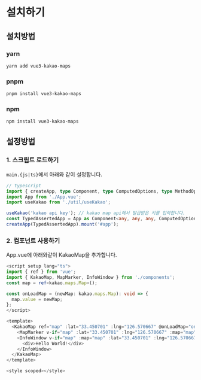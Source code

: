# 설치하기

## 설치방법

### yarn

```bash
yarn add vue3-kakao-maps
```

### pnpm

```bash
pnpm install vue3-kakao-maps
```

### npm

```bash
npm install vue3-kakao-maps
```

## 설정방법

### 1. 스크립트 로드하기

`main.{js|ts}`에서 아래와 같이 설정합니다.

```ts
// typescript
import { createApp, type Component, type ComputedOptions, type MethodOptions } from 'vue';
import App from './App.vue';
import useKakao from './util/useKakao';

useKakao('kakao api key'); // kakao map api에서 발급받은 키를 입력합니다.
const TypedAssertedApp = App as Component<any, any, any, ComputedOptions, MethodOptions, any, any>;
createApp(TypedAssertedApp).mount('#app');
```

### 2. 컴포넌트 사용하기

App.vue에 아래와같이 KakaoMap을 추가합니다.

```ts
<script setup lang="ts">
import { ref } from 'vue';
import { KakaoMap, MapMarker, InfoWindow } from './components';
const map = ref<kakao.maps.Map>();

const onLoadMap = (newMap: kakao.maps.Map): void => {
  map.value = newMap;
};
</script>

<template>
  <KakaoMap ref="map" :lat="33.450701" :lng="126.570667" @onLoadMap="onLoadMap" :draggable="false">
    <MapMarker v-if="map" :lat="33.450701" :lng="126.570667" :map="map"></MapMarker>
    <InfoWindow v-if="map" :map="map" :lat="33.450701" :lng="126.570667">
      <div>Hello World!</div>
    </InfoWindow>
  </KakaoMap>
</template>

<style scoped></style>
```
